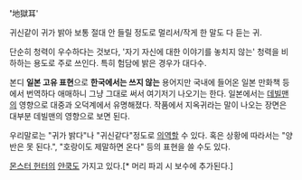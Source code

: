 '''' '''地獄耳''' ''''

귀신같이 귀가 밝아 보통 절대 안 들릴 정도로 멀리서/작게 한 말도 다 듣는 귀.

단순히 청력이 우수하다는 것보다, '자기 자신에 대한 이야기를 놓치지 않는' 청력을 비하하는 용도로 주로 쓰인다. 특히 험담에 밝은 경우가 대다수.

본디 '''일본 고유 표현'''으로 '''한국에서는 쓰지 않는''' 용어지만 국내에 들어온 일본 만화책 등에서 번역하다 애매하니 그냥 그대로 써서 여기저기 나오기는 한다. 일본에서는 [[데빌맨]]의 영향으로 대중과 오덕계에서 유명해졌다. 작품에서 지옥귀라는 말이 나오는 장면은 대부분 데빌맨의 영향으로 보면 된다.

우리말로는 "귀가 밝다"나 "귀신같다"정도로 [[의역]]할 수 있다. 혹은 상황에 따라서는 "양반은 못 된다.", "호랑이도 제말하면 온다" 등의 표현을 쓸 수도 있다.

[[몬스터 헌터]]의 [[얀쿡]]도 가지고 있다.[* 머리 파괴 시 보수에 추가된다.]
